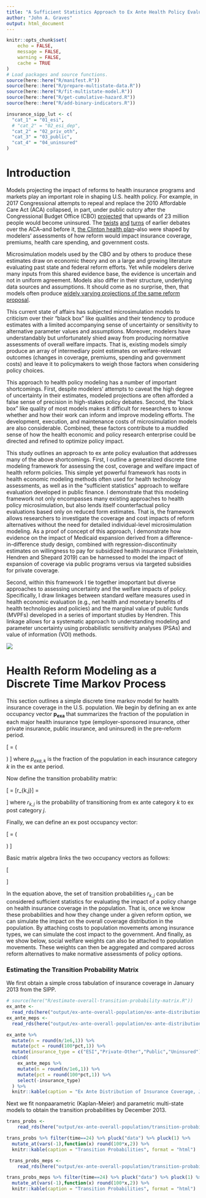 ```yaml
---
title: "A Sufficient Statistics Approach to Ex Ante Health Policy Evaluation"
author: "John A. Graves"
output: html_document
---
```



```r
knitr::opts_chunk$set(
	echo = FALSE,
	message = FALSE,
	warning = FALSE,
	cache = TRUE
)
# Load packages and source functions. 
source(here::here("R/manifest.R"))
source(here::here("R/prepare-multistate-data.R"))
source(here::here("R/fit-multistate-model.R"))
source(here::here("R/get-cumulative-hazard.R"))
source(here::here("R/add-binary-indicators.R"))

insurance_sipp_lut <- c(
  "cat_1" = "01_esi",
  # "cat_2" = "02_esi_dep",
  "cat_2" = "02_priv_oth",
  "cat_3" = "03_public",
  "cat_4" = "04_uninsured"
)
```

# Introduction 

Models projecting the impact of reforms to health insurance programs and markets play an important role in shaping U.S. health policy.  For example, in 2017 Congressional attempts to repeal and replace the 2010 Affordable Care Act (ACA) collapsed, in part, under public outcry after the Congressional Budget Office (CBO) [projected](https://www.nytimes.com/2017/05/24/us/politics/cbo-congressional-budget-office-health-care.html) that upwards of 23 million people would become uninsured. The [twists](https://prescriptions.blogs.nytimes.com/2009/10/07/analysis-sees-baucus-bill-meeting-obamas-cost-and-deficit-targets/) [and](https://www.nytimes.com/2009/10/19/us/19iht-letter.html) [turns](https://www.nytimes.com/2009/10/06/health/policy/06health.html) of earlier debates over the ACA--and before it, [the Clinton health plan](figures/01_nyt-clinton-cbo.png)--also were shaped by modelers' assessments of how reform would impact insurance coverage, premiums, health care spending, and government costs. 

Microsimulation models used by the CBO and by others to produce these estimates draw on economic theory and on a large and growing literature evaluating past state and federal reform efforts. Yet while modelers derive many inputs from this shared evidence base, the evidence is uncertain and not in uniform agreement. Models also differ in their structure, underlying data sources and assumptions. It should come as no surprise, then, that models often produce [widely varying projections of the same reform proposal](https://www.nytimes.com/interactive/2019/04/10/upshot/medicare-for-all-bernie-sanders-cost-estimates.html). 

This current state of affairs has subjected microsimulation models to criticism over their "black box" like qualities and their tendency to produce estimates with a limited accompanying sense of uncertainty or sensitivity to alternative parameter values and assumptions. Moreover, modelers have understandably but unfortunately shied away from producing normative assessments of overall welfare impacts. That is, existing models simply produce an array of intermediary point estimates on welfare-relevant outcomes (changes in coverage, premiums, spending and government costs) and leave it to policymakers to weigh those factors when considering policy choices.

This approach to health policy modeling has a number of important shortcomings. First, despite modelers' attempts to caveat the high degree of uncertainty in their estimates, modeled projections are often afforded a false sense of precision in high-stakes policy debates. Second, the "black box" like quality of most models makes it difficult for researchers  to know whether and how their work can inform and improve modeling efforts. The development, execution, and maintenance costs of microsimulation models are also considerable. Combined, these factors  contribute to a muddled sense of how the health economic and policy research enterprise could be directed and refined to optimize policy impact. 

This study outlines an approach to ex ante policy evaluation that addresses many of the above shortcomings. First, I outline a generalized discrete time modeling framework for assessing the cost, coverage and welfare impact of health reform policies. This simple yet powerful framework has roots in health economic modeling methods often used for health technology assessments, as well as in the "sufficient statistics" approach to welfare evaluation developed in public finance. I demonstrate that this modeling framework not only encompasses many existing approaches to health policy microsimulation, but also lends itself counterfactual policy evaluations based only on reduced form estimates. That is, the framework allows researchers to investigate the coverage and cost impacts of  reform alternatives without the need for detailed individual-level microsimulation modeling.  As a proof of concept of this approach, I demonstrate how evidence on the impact of Medicaid expansion derived from a difference-in-difference study design, combined with regression-discontinuity estimates on willingness to pay for subsidized health insurance (Finkelstein, Hendren and Shepard 2019) can be harnessed to model the impact of expansion of coverage via public programs versus via targeted subsidies for private coverage. 

Second, within this framework I tie together imoportant but diverse approaches to assessing uncertainty and the welfare impacts of policy. Specifically, I draw linkages between standard welfare measures used in health economic evaluation (e.g., net health and monetary benefits of health technologies and policies) and the marginal value of public funds (MVPFs) developed in a series of important studies by Hendren. This linkage allows for a systematic approach to understanding modeling and parameter uncertainty using probabilistic sensitivity analyses (PSAs) and value of information (VOI) methods. 

![](./figures/01_model-diagrams_simple-model.png)

# Health Reform Modeling as a Discrete Time Markov Process

This section outlines a simple discrete time markov model for health insurance coverage in the U.S. population. We begin by defining an ex ante occupancy vector $\mathbf{p_{exa}}$ that summarizes the fraction of the population in each major health insurance type (employer-sponsored insurance, other private insurance, public insurance, and uninsured) in the pre-reform period.

\[
\mathbf{p_{exa}}=
\left(
\begin{array}{c}
p_{exa,esi}\\
p_{exa,pri}\\
p_{exa,pub}\\
p_{exa,unin}
\end{array}
\right) 
\]
where $p_{exa,k}$ is the fraction of the population in each insurance category $k$ in the ex ante period.

Now define the transition probability matrix:

\[
\mathbf{R} =  [r_{k,j}] =   
\begin{pmatrix}
      r_{esi,esi} & r_{esi,pri} & r_{esi,pub} & r_{esi,unin}  \\
       r_{pri,esi} & r_{pri,pri} & r_{pri,pub} & r_{pri,unin}  \\
        r_{pub,esi} & r_{pub,pri} & r_{pub,pub} & r_{pub,unin}  \\
         r_{unin,esi} & r_{unin,pri} & r_{unin,pub} & r_{unin,unin}  
    \end{pmatrix}
\]
where $r_{k,j}$ is the probability of transitioning from ex ante category $k$ to ex post category $j$.

Finally, we can define an ex post occupancy vector:

\[
\mathbf{p_{exp}}=
\left(
\begin{array}{c}
p_{exp,esi}\\
p_{exp,pri}\\
p_{exp,pub}\\
p_{exp,unin}
\end{array}
\right) 
\]

Basic matrix algebra links the two occupancy vectors as follows: 

\[
\begin{aligned}
    \begin{pmatrix}
p_{exa,esi}\\
p_{exa,pri}\\
p_{exa,pub}\\
p_{exa,unin} \\
    \end{pmatrix}'
        \cdot
    \begin{pmatrix}
      r_{esi,esi} & r_{esi,pri} & r_{esi,pub} & r_{esi,unin}  \\
       r_{pri,esi} & r_{pri,pri} & r_{pri,pub} & r_{pri,unin}  \\
        r_{pub,esi} & r_{pub,pri} & r_{pub,pub} & r_{pub,unin}  \\
         r_{unin,esi} & r_{unin,pri} & r_{unin,pub} & r_{unin,unin} 
    \end{pmatrix}
    &=&
    \begin{pmatrix}
p_{exp,esi}\\
p_{exp,pri}\\
p_{exp,pub}\\
p_{exp,unin} \\
    \end{pmatrix}'
  \end{aligned}
\]

In the equation above, the set of transition probabilities $r_{k,j}$ can be considered sufficient statistics for evaluating the impact of a policy change on health insurance coverage in the population. That is, once we know these probabilities and how they change under a given reform option, we can simulate the impact on the overall coverage distribution in the population. By attaching costs to population movements among insurance types, we can simulate the cost impact to the government. And finally, as we show below, social welfare weights can also be attached to population movements. These weights can then be aggregated and compared across reform alternatives to make normative assessments of policy options. 

### Estimating the Transition Probability Matrix

We first obtain a simple cross tabulation of insurance coverage in January 2013 from the SIPP. 

```r
# source(here("R/estimate-overall-transition-probability-matrix.R"))
ex_ante <- 
  read_rds(here("output/ex-ante-overall-population/ex-ante-distribution.rds"))
ex_ante_meps <- 
  read_rds(here("output/ex-ante-overall-population/ex-ante-distribution-meps.rds"))

ex_ante %>% 
  mutate(n = round(n/1e6,1)) %>% 
  mutate(pct = round(100*pct,1)) %>% 
  mutate(insurance_type = c("ESI","Private-Other","Public","Uninsured")) %>% 
  cbind(
    ex_ante_meps %>% 
    mutate(n = round(n/1e6,1)) %>% 
    mutate(pct = round(100*pct,1)) %>% 
    select(-insurance_type) 
  ) %>% 
  knitr::kable(caption = "Ex Ante Distribution of Insurance Coverage, January 2013",col.names= c("Category","SIPP: Number (millions)","SIPP: Percent", "MEPS: Number (millions)","MEPS: Percent"), format = "html")
```

Next we fit nonpaarametric (Kaplan-Meier) and parametric multi-state models to obtain the transition probabilities by December 2013. 

```r
trans_probs <- 
    read_rds(here("output/ex-ante-overall-population/transition-probabilities-kaplan-meier.rds"))

trans_probs %>% filter(time==24) %>% pluck("data") %>% pluck(1) %>% 
  mutate_at(vars(-1),function(x) round(100*x,2)) %>% 
  knitr::kable(caption = "Transition Probabilities", format = "html")
```

```r
 trans_probs_meps <- 
    read_rds(here("output/ex-ante-overall-population/transition-probabilities-kaplan-meier-meps.rds"))

trans_probs_meps %>% filter(time==24) %>% pluck("data") %>% pluck(1) %>% 
  mutate_at(vars(-1),function(x) round(100*x,2)) %>% 
  knitr::kable(caption = "Transition Probabilities", format = "html")
```

